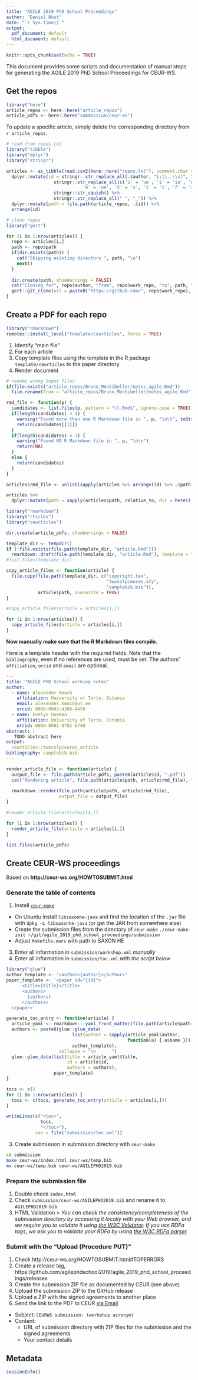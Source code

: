 ```yaml
---
title: "AGILE 2019 PhD School Proceedings"
author: "Daniel Nüst"
date: "`r Sys.time()`"
output:
  pdf_document: default
  html_document: default
---
```


```r
knitr::opts_chunk$set(echo = TRUE)
```

This document provides some scripts and documentation of manual steps for generating the AGILE 2019 PhD School Proceedings for CEUR-WS.

## Get the repos

```r
library("here")
article_repos <- here::here("article_repos")
article_pdfs <- here::here("submission/ceur-ws")
```

To update a specific article, simply delete the corresponding directory from `r article_repos`.

```r
# read from repos.txt
library("tibble")
library("dplyr")
library("stringr")

articles <- as_tibble(read.csv2(here::here("repos.txt"), comment.char = "#", stringsAsFactors = FALSE)) %>%
  dplyr::mutate(id = stringr::str_replace_all(.$author, "[;\\.,\\s]", " ") %>%
                  stringr::str_replace_all(c('ü' = 'ue', 'ï' = 'ie', 'ë' = 'ee', 'ä' = 'ae',
                             'ö' = 'oe', 'š' = 's', 'í' = 'i', 'ř' = 'r')) %>%
                  stringr::str_squish() %>%
                  stringr::str_replace_all(" ", "_")) %>%
  dplyr::mutate(path = file.path(article_repos, .$id)) %>%
  arrange(id)

# clone repos
library("gert")

for (i in 1:nrow(articles)) {
  repo <- articles[i,]
  path <- repo$path
  if(dir.exists(path)) {
    cat("Skipping existing directory ", path, "\n")
    next()
  }
  
  dir.create(path, showWarnings = FALSE)
  cat("Cloning for", repo$author, "from", repo$work_repo, "to", path, "\n")
  gert::git_clone(url = paste0("https://github.com/", repo$work_repo), path = path)
}
```

## Create a PDF for each repo

```r
library("rmarkdown")
remotes::install_local("template/ceurticles", force = TRUE)
```

1. Identify "main file"
2. For each article
  1. Copy template files using the template in the R package `template/ceurticles` to the paper directory
  2. Render document

```r
# rename wrong input files
if(file.exists("article_repos/Bruno_Montibeller/notes_agile.Rmd"))
  file.rename(from = "article_repos/Bruno_Montibeller/notes_agile.Rmd", "article_repos/Bruno_Montibeller/notes_agile.Rmd.dontuse")

rmd_file <- function(p) {
  candidates <- list.files(p, pattern = "\\.Rmd$", ignore.case = TRUE)
  if(length(candidates) > 1) {
    warning("Found more than one R Markdown file in ", p, "\n\t", toString(candidates), "\n\tUsing: ", candidates[[1]], "\n\n")
    return(candidates[[1]])
  }
  if(length(candidates) < 1) {
    warning("Found NO R Markdown file in ", p, "\n\n")
    return(NA)
  }
  else {
    return(candidates)
  }
}

articles$rmd_file <- unlist(sapply(articles %>% arrange(id) %>% .$path, rmd_file))
```

```r
articles %>%
  dplyr::mutate(path = sapply(articles$path, relative_to, dir = here(), USE.NAMES = FALSE))
```

```r
library("rmarkdown")
library("rticles")
library("ceurticles")

dir.create(article_pdfs, showWarnings = FALSE)

template_dir <- tempdir()
if (!file.exists(file.path(template_dir, "article.Rmd")))
  rmarkdown::draft(file.path(template_dir, "article.Rmd"), template = "twocolpceurws_article", package = "ceurticles", edit = FALSE, create_dir = FALSE)
#list.files(template_dir)

copy_article_files <- function(article) {
  file.copy(file.path(template_dir, c("copyright.tex",
                                      "twocolpceurws.sty",
                                      "samplebib.bib")),
            article$path, overwrite = TRUE)
}

#copy_article_files(article = articles[1,])

for (i in 1:nrow(articles)) {
  copy_article_files(article = articles[i,])
}
```

**Now manually make sure that the R Markdown files compile.**

Here is a template header with the required fields.
Note that the `bibliography`, even if no references are used, must be set.
The authors' `affiliation`, `orcid` and `email` are optional.

```yaml
---
title: "AGILE PhD School working notes"
author:
  - name: Alexander Kmoch
    affiliation: University of Tartu, Estonia
    email: alexander.kmoch@ut.ee
    orcid: 0000-0003-4386-4450
  - name: Evelyn Uuemaa
    affiliation: University of Tartu, Estonia
    orcid: 0000-0002-0782-6740
abstract: |
   TODO abstract here
output:
  ceurticles::twocolpceurws_article
bibliography: samplebib.bib
---
```

```r
render_article_file <- function(article) {
  output_file <- file.path(article_pdfs, paste0(article$id, ".pdf"))
  cat("Rendering article", file.path(article$path, article$rmd_file), "to", output_file, "\n")
  
  rmarkdown::render(file.path(article$path, article$rmd_file),
                    output_file = output_file)
}

#render_article_file(articles[14,])

for (i in 1:nrow(articles)) {
  render_article_file(article = articles[i,])
}
```

```r
list.files(article_pdfs)
```

## Create CEUR-WS proceedings

Based on **http://ceur-ws.org/HOWTOSUBMIT.html**

### Generate the table of contents

1. Install [`ceur-make`](https://github.com/ceurws/ceur-make)
  - On Ubuntu install `libsaxonhe-java` and find the location of the `.jar` file with `dpkg -L libsaxonhe-java` (or get the JAR from somewhere else)
  - Create the submission files from the directory of `ceur-make`
    `./ceur-make-init ~/git/agile_2019_phd_school_proceedings/submission`
  - Adjust `Makefile.vars` with path to SAXON HE
3. Enter all information in `submission/workshop.xml` _manually_
3. Enter all information in `submission/toc.xml` _with the script below_
```r
library("glue")
author_template <- '<author>{author}</author>'
paper_template <- '<paper id="{id}">
      <title>{title}</title>
      <authors>
        {authors}
      </authors>
  </paper>'

generate_toc_entry <- function(article) {
  article_yaml <- rmarkdown:::yaml_front_matter(file.path(article$path, article$rmd_file))
  authors <- paste0(glue::glue_data(
                         list(author = sapply(article_yaml$author,
                                              function(a) { a$name })),
                         author_template),
                    collapse = "\n      ")
  glue::glue_data(list(title = article_yaml$title,
                       id = article$id,
                       authors = authors),
                  paper_template)
}

tocs <- c()
for (i in 1:nrow(articles)) {
  tocs <- c(tocs, generate_toc_entry(article = articles[i,]))
}

writeLines(c("<toc>",
             tocs,
             "</toc>"),
           con = file("submission/toc.xml"))
```
3. Create submission in submission directory with `ceur-make`

```bash
cd submission
make ceur-ws/index.html ceur-ws/temp.bib
mv ceur-ws/temp.bib ceur-ws/AGILEPHD2019.bib
```

### Prepare the submission file

1. Double check `index.html`
1. Check `submission/ceur-ws/AGILEPHD2019.bib` and rename it to `AGILEPHD2019.bib`
2. HTML Validation
   > _You can check the consistency/completeness of the submission directory by accessing it locally with your Web browser, and we require you to validate it using [the W3C Validator](https://validator.w3.org/nu). If you use RDFa tags, we ask you to validate your RDFa by using [the W3C RDFa parser](http://www.w3.org/2012/pyRdfa/)._

### Submit with the "Upload (Procedure PUT)"

1. Check http://ceur-ws.org/HOWTOSUBMIT.html#TOPERRORS
1. Create a release tag, https://github.com/agilephdschool2019/agile_2019_phd_school_proceedings/releases
2. Create the submission ZIP file as documented by CEUR (see above)
3. Upload the submission ZIP to the GitHub release
4. Upload a ZIP with the signed agreements to another place
4. Send the link to the PDF to CEUR [via Email](ceurws@sunsite.informatik.rwth-aachen.de)
  - Subject: `CEURWS submission: (workshop acronym)`
  - Content:
    - URL of submission directory with ZIP files for the submission and the signed agreements
    - Your contact details

## Metadata

```r
sessionInfo()
```
